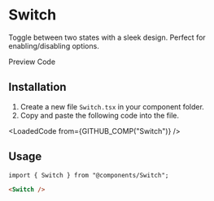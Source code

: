
# Switch
Toggle between two states with a sleek design. Perfect for enabling/disabling options.

<TabProvider defaultName="preview">
    <TabList>
        <TabTrigger name="preview">Preview</TabTrigger>
        <TabTrigger name="code">Code</TabTrigger>
    </TabList>
    <TabContent name="preview">
        <Story layout="centered">
            <SwitchDemo />
        </Story>
    </TabContent>
    <TabContent name="code">
        <LoadedCode from={GITHUB_COMP_PREVIEW("Switch")} />
    </TabContent>
</TabProvider>

## Installation

1. Create a new file `Switch.tsx` in your component folder.
2. Copy and paste the following code into the file.

<LoadedCode from={GITHUB_COMP("Switch")} />

## Usage

```tsx
import { Switch } from "@components/Switch";
```

```html
<Switch />
```

